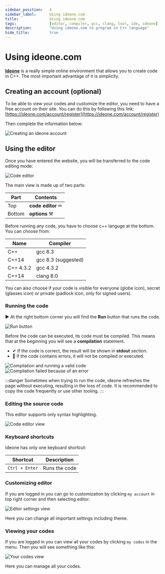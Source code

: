 ```yaml
---
sidebar_position:	4
sidebar_label:		Using ideone.com
title:				Using ideone.com
tags:				[editor, compiler, gcc, clang, tool, ide, ideone]
description:		"Using ideone.com to program in C++ language"
hide_title:			true
---
```


<!-- Components -->

# Using ideone.com

[**Ideone**](https://ideone.com/) is a really simple online environment that allows you to create
code in C++. The most important advantage of it is simplicity.

## Creating an account (optional)

To be able to view your codes and customize the editor, you need to have a free account on their site.
You can do this by following this link: [https://ideone.com/account/register](https://ideone.com/account/register)

Then complete the information below:

<Image center
		alt="Creating an ideone account"
		src="/img/tutorials/tools/ideone/sign-up-form.png"
	/>
<br/>

## Using the editor

Once you have entered the website, you will be transferred to the code editing mode:

<Image center
		alt="Code editor"
		src="/img/tutorials/tools/ideone/editor-view.png"
	/>
<br/>

The main view is made up of two parts:

Part | Contents
---------|----------
 Top | **code editor** ✏
 Bottom | **options** ⚒

Before running any code, you have to choose c++ languge at the bottom.
You can choose from:

Name | Compiler
---------|----------
 C++ | gcc 8.3
 C++14 | gcc 8.3 (suggested)
 C++ 4.3.2 | gcc 4.3.2
 C++14 | clang 8.0

You can also choose if your code is visible for everyone (globe icon), secret (glasses icon) or private (padlock icon, only for signed users).

### Running the code

▶ At the right bottom corner you will find the **Run** button that runs the code.

<Image center
		alt		="Run button"
		src		="/img/tutorials/tools/ideone/run-button.png"
	/>
<br/>

Before the code can be executed, its code must be compiled. This means that at the beginning
you will see a **compilation** statement.

- ✔ If the code is correct, the result will be shown in **stdout** section.
- 🔴 If the code contains errors, it will not be compiled or executed.

<Tabs>
	<TabItem value="ok" label="✔ Correct code" default>
		<Image border center
				alt		="Compilation and running a valid code"
				src		="/img/tutorials/tools/ideone/run-ok.png"
				desc	="🟣 Result"
			/>
	</TabItem>
	<TabItem value="error" label="🔴 With an error">
		<Image border center
				alt		="Compilation failed because of an error"
				desc	="🔴 Error"
				src		="/img/tutorials/tools/ideone/run-error.png"
			/>
	</TabItem>
</Tabs>

:::danger
Sometimes when trying to run the code, ideone refreshes the page without executing, resulting in the loss of code. It is recommended to copy the code frequently or use other tooling.
:::

### Editing the source code

This editor supports only syntax highlighting.

<Image center
		maxheight="400px"
		alt		="Code editor view"
		src		="/img/tutorials/tools/ideone/only-editor.png"
	/>
<br/>

### Keyboard shortcuts

Ideone has only one keyboard shortcut:

Shortcut | Description
---------|----------
`Ctrl + Enter` | Runs the code

### Customizing editor

If you are logged in you can go to customization by clicking `my account` in top right corner and then selecting editor.

<Image center
		maxheight="400px"
		alt		="Editor settings view"
		src		="/img/tutorials/tools/ideone/editor-settings.png"
	/>
<br/>

Here you can change all important settings including theme.

### Viewing your codes

If you are logged in you can view all your codes by clicking `my codes` in the menu. Then you will see something like this:

<Image center
		maxheight="400px"
		alt		="Your codes view"
		src		="/img/tutorials/tools/ideone/your-codes.png"
	/>
<br/>

Here you can manage all your codes.
